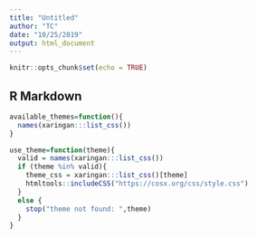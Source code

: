 ```yaml
---
title: "Untitled"
author: "TC"
date: "10/25/2019"
output: html_document
---
```


```r
knitr::opts_chunk$set(echo = TRUE)
```

## R Markdown


```r

available_themes=function(){
  names(xaringan:::list_css())
}

use_theme=function(theme){
  valid = names(xaringan:::list_css())
  if (theme %in% valid){
    theme_css = xaringan:::list_css()[theme]
    htmltools::includeCSS("https://cosx.org/css/style.css")
  }
  else {
    stop("theme not found: ",theme)
  }
}
```





